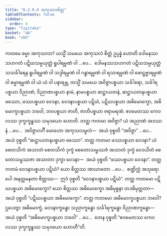 ```yaml
---
title: "6.2.9.4 အကုသလစိတ္တ"
tableOfContents: false
sidebar:
  order: 4
type: "tipitaka"
basket: "ab"
book: "vbh"
---
```



<DynamicBreadcrumb />

<Division number="286" book="vbh">

<Paragraph number="1171" book="vbh">
ကတမေ ဓမ္မာ အကုသလာ? ယသ္မိံ သမယေ အကုသလံ စိတ္တံ ဥပ္ပန္နံ ဟောတိ ဒေါမနဿသဟဂတံ ပဋိဃသမ္ပယုတ္တံ ရူပါရမ္မဏံ ဝါ …ပေ…  ဒေါမနဿသဟဂတံ ပဋိဃသမ္ပယုတ္တံ သသင်္ခါရေန ရူပါရမ္မဏံ ဝါ သဒ္ဒါရမ္မဏံ ဝါ ဂန္ဓာရမ္မဏံ ဝါ ရသာရမ္မဏံ ဝါ ဖောဋ္ဌဗ္ဗာရမ္မဏံ ဝါ ဓမ္မာရမ္မဏံ ဝါ ယံ ယံ ဝါ ပနာရဗ္ဘ, တသ္မိံ သမယေ အဝိဇ္ဇာပစ္စယာ သင်္ခါရော, သင်္ခါရပစ္စယာ ဝိညာဏံ, ဝိညာဏပစ္စယာ နာမံ, နာမပစ္စယာ ဆဋ္ဌာယတနံ, ဆဋ္ဌာယတနပစ္စယာ ဖဿော, ဖဿပစ္စယာ ဝေဒနာ, ဝေဒနာပစ္စယာ ပဋိဃံ, ပဋိဃပစ္စယာ အဓိမောက္ခော, အဓိမောက္ခပစ္စယာ ဘဝေါ, ဘဝပစ္စယာ ဇာတိ, ဇာတိပစ္စယာ ဇရာမရဏံ. ဧဝမေတဿ ကေဝလဿ ဒုက္ခက္ခန္ဓဿ သမုဒယော ဟောတိ.
</Paragraph>

</Division>
<Division number="287" book="vbh">

<Paragraph number="1172" book="vbh">
တတ္ထ ကတမာ အဝိဇ္ဇာ? ယံ အညာဏံ အဒဿနံ …ပေ…  အဝိဇ္ဇာလင်္ဂီ မောဟော အကုသလမူလံ—  အယံ ဝုစ္စတိ “အဝိဇ္ဇာ” …ပေ…  အယံ ဝုစ္စတိ “ဆဋ္ဌာယတနပစ္စယာ ဖဿော”.
</Paragraph>

<Paragraph number="1173" book="vbh">
တတ္ထ ကတမာ ဖဿပစ္စယာ ဝေဒနာ? ယံ စေတသိကံ အသာတံ စေတသိကံ ဒုက္ခံ စေတောသမ္ဖဿဇံ အသာတံ ဒုက္ခံ ဝေဒယိတံ စေတောသမ္ဖဿဇာ အသာတာ ဒုက္ခာ ဝေဒနာ—  အယံ ဝုစ္စတိ “ဖဿပစ္စယာ ဝေဒနာ”.
</Paragraph>

<Paragraph number="1174" book="vbh">
တတ္ထ ကတမံ ဝေဒနာပစ္စယာ ပဋိဃံ? ယော စိတ္တဿ အာဃာတော …ပေ…  စဏ္ဍိက္ကံ အသုရောပေါ အနတ္တမနတာ စိတ္တဿ—  ဣဒံ ဝုစ္စတိ “ဝေဒနာပစ္စယာ ပဋိဃံ”.
</Paragraph>

<Paragraph number="1175" book="vbh">
တတ္ထ ကတမော ပဋိဃပစ္စယာ အဓိမောက္ခော? ယော စိတ္တဿ အဓိမောက္ခော အဓိမုစ္စနာ တဒဓိမုတ္တတာ—  အယံ ဝုစ္စတိ “ပဋိဃပစ္စယာ အဓိမောက္ခော”.
</Paragraph>

<Paragraph number="1176" book="vbh">
တတ္ထ ကတမော အဓိမောက္ခပစ္စယာ ဘဝေါ? ဌပေတွာ အဓိမောက္ခံ, ဝေဒနာက္ခန္ဓော သညာက္ခန္ဓော သင်္ခါရက္ခန္ဓော ဝိညာဏက္ခန္ဓော—  အယံ ဝုစ္စတိ “အဓိမောက္ခပစ္စယာ ဘဝေါ” …ပေ…  တေန ဝုစ္စတိ “ဧဝမေတဿ ကေဝလဿ ဒုက္ခက္ခန္ဓဿ သမုဒယော ဟောတီ”တိ.
</Paragraph>
</Division>